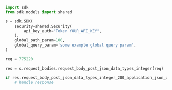 ```python showLineNumbers copy filename="Request Body Post Json Data Types Integer usage example"
import sdk
from sdk.models import shared

s = sdk.SDK(
    security=shared.Security(
        api_key_auth="Token YOUR_API_KEY",
    ),
    global_path_param=100,
    global_query_param='some example global query param',
)

req = 775220

res = s.request_bodies.request_body_post_json_data_types_integer(req)

if res.request_body_post_json_data_types_integer_200_application_json_object is not None:
    # handle response
```
